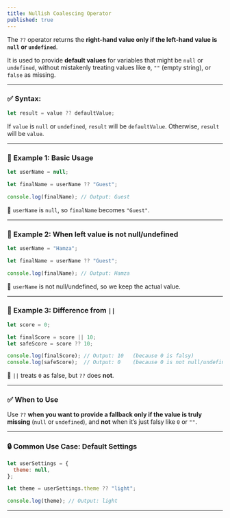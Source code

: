 ```yaml
---
title: Nullish Coalescing Operator
published: true
---
```



The `??` operator returns the **right-hand value only if the left-hand value is `null` or `undefined`**.

It is used to provide **default values** for variables that might be `null` or `undefined`, without mistakenly treating values like `0`, `""` (empty string), or `false` as missing.

---

### ✅ Syntax:

```js
let result = value ?? defaultValue;
```

If `value` is `null` or `undefined`, `result` will be `defaultValue`.
Otherwise, `result` will be `value`.

---

### 🔸 Example 1: Basic Usage

```js
let userName = null;

let finalName = userName ?? "Guest";

console.log(finalName); // Output: Guest
```

📝 `userName` is `null`, so `finalName` becomes `"Guest"`.

---

### 🔸 Example 2: When left value is not null/undefined

```js
let userName = "Hamza";

let finalName = userName ?? "Guest";

console.log(finalName); // Output: Hamza
```

📝 `userName` is not null/undefined, so we keep the actual value.

---

### 🔸 Example 3: Difference from `||`

```js
let score = 0;

let finalScore = score || 10;
let safeScore = score ?? 10;

console.log(finalScore); // Output: 10   (because 0 is falsy)
console.log(safeScore);  // Output: 0    (because 0 is not null/undefined)
```

📝 `||` treats `0` as false, but `??` does **not**.

---

### ✅ When to Use

Use `??` **when you want to provide a fallback only if the value is truly missing** (`null` or `undefined`), and **not** when it’s just falsy like `0` or `""`.

---

### 🔒 Common Use Case: Default Settings

```js
let userSettings = {
  theme: null,
};

let theme = userSettings.theme ?? "light";

console.log(theme); // Output: light
```

---

